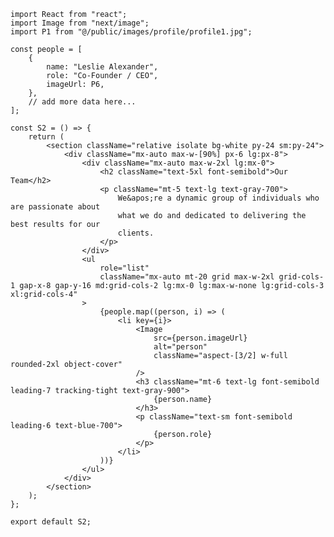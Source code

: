 ```tsx
import React from "react";
import Image from "next/image";
import P1 from "@/public/images/profile/profile1.jpg";

const people = [
    {
        name: "Leslie Alexander",
        role: "Co-Founder / CEO",
        imageUrl: P6,
    },
    // add more data here...
];

const S2 = () => {
    return (
        <section className="relative isolate bg-white py-24 sm:py-24">
            <div className="mx-auto max-w-[90%] px-6 lg:px-8">
                <div className="mx-auto max-w-2xl lg:mx-0">
                    <h2 className="text-5xl font-semibold">Our Team</h2>
                    <p className="mt-5 text-lg text-gray-700">
                        We&apos;re a dynamic group of individuals who are passionate about
                        what we do and dedicated to delivering the best results for our
                        clients.
                    </p>
                </div>
                <ul
                    role="list"
                    className="mx-auto mt-20 grid max-w-2xl grid-cols-1 gap-x-8 gap-y-16 md:grid-cols-2 lg:mx-0 lg:max-w-none lg:grid-cols-3 xl:grid-cols-4"
                >
                    {people.map((person, i) => (
                        <li key={i}>
                            <Image
                                src={person.imageUrl}
                                alt="person"
                                className="aspect-[3/2] w-full rounded-2xl object-cover"
                            />
                            <h3 className="mt-6 text-lg font-semibold leading-7 tracking-tight text-gray-900">
                                {person.name}
                            </h3>
                            <p className="text-sm font-semibold leading-6 text-blue-700">
                                {person.role}
                            </p>
                        </li>
                    ))}
                </ul>
            </div>
        </section>
    );
};

export default S2;
```